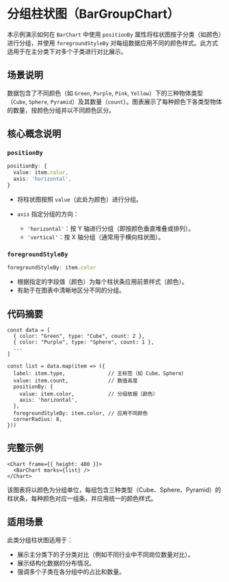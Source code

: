 # 分组柱状图（BarGroupChart） 
        
本示例演示如何在 `BarChart` 中使用 `positionBy` 属性将柱状图按子分类（如颜色）进行分组，并使用 `foregroundStyleBy` 对每组数据应用不同的颜色样式。此方式适用于在主分类下对多个子类进行对比展示。

## 场景说明

数据包含了不同颜色（如 `Green`, `Purple`, `Pink`, `Yellow`）下的三种物体类型（`Cube`, `Sphere`, `Pyramid`）及其数量（`count`）。图表展示了每种颜色下各类型物体的数量，按颜色分组并以不同颜色区分。

## 核心概念说明

### `positionBy`

```ts
positionBy: {
  value: item.color,
  axis: 'horizontal',
}
```

* 将柱状图按照 `value`（此处为颜色）进行分组。
* `axis` 指定分组的方向：

  * `'horizontal'`：按 Y 轴进行分组（即按颜色垂直堆叠或排列）。
  * `'vertical'`：按 X 轴分组（通常用于横向柱状图）。

### `foregroundStyleBy`

```ts
foregroundStyleBy: item.color
```

* 根据指定的字段值（颜色）为每个柱状条应用前景样式（颜色）。
* 有助于在图表中清晰地区分不同的分组。

## 代码摘要

```tsx
const data = [
  { color: "Green", type: "Cube", count: 2 },
  { color: "Purple", type: "Sphere", count: 1 },
  ...
]

const list = data.map(item => ({
  label: item.type,              // 主标签（如 Cube、Sphere）
  value: item.count,             // 数值高度
  positionBy: {
    value: item.color,           // 分组依据（颜色）
    axis: 'horizontal',
  },
  foregroundStyleBy: item.color, // 应用不同颜色
  cornerRadius: 8,
}))
```

## 完整示例

```tsx
<Chart frame={{ height: 400 }}>
  <BarChart marks={list} />
</Chart>
```

该图表将以颜色为分组单位，每组包含三种类型（Cube、Sphere、Pyramid）的柱状条，每种颜色对应一组条，并应用统一的颜色样式。

## 适用场景

此类分组柱状图适用于：

* 展示主分类下的子分类对比（例如不同行业中不同岗位数量对比）。
* 展示结构化数据的分布情况。
* 强调多个子类在各分组中的占比和数量。
